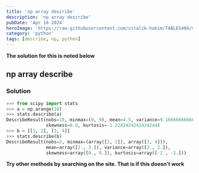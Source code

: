 ```yaml
---
title: 'np array describe'
description: 'np array describe'
pubDate: 'Apr 16 2024'
heroImage: 'https://raw.githubusercontent.com/vitalik-hakim/TABLES404/main/error_b/python.jpg'
category: 'python'
tags: [describe, np, python]
---
```


**The solution for this is noted below**

## np array describe

### Solution

```python
>>> from scipy import stats
>>> a = np.arange(10)
>>> stats.describe(a)
DescribeResult(nobs=10, minmax=(0, 9), mean=4.5, variance=9.166666666666666,
               skewness=0.0, kurtosis=-1.2242424242424244)
>>> b = [[1, 2], [3, 4]]
>>> stats.describe(b)
DescribeResult(nobs=2, minmax=(array([1, 2]), array([3, 4])),
               mean=array([2., 3.]), variance=array([2., 2.]),
               skewness=array([0., 0.]), kurtosis=array([-2., -2.]))
```

**Try other methods by searching on the site. That is if this doesn't work**

